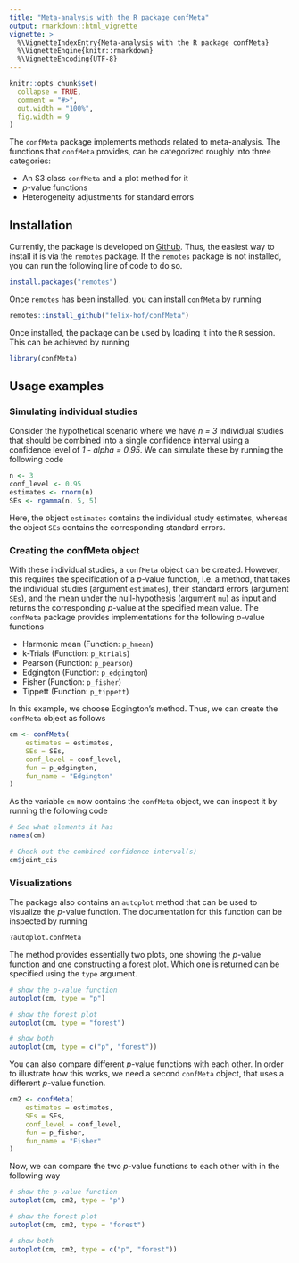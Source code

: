 ```yaml
---
title: "Meta-analysis with the R package confMeta"
output: rmarkdown::html_vignette
vignette: >
  %\VignetteIndexEntry{Meta-analysis with the R package confMeta}
  %\VignetteEngine{knitr::rmarkdown}
  %\VignetteEncoding{UTF-8}
---
```


```r
knitr::opts_chunk$set(
  collapse = TRUE,
  comment = "#>",
  out.width = "100%",
  fig.width = 9
)
```

The `confMeta` package implements methods related to meta-analysis. The
functions that `confMeta` provides, can be categorized roughly into three
categories:

* An S3 class `confMeta` and a plot method for it
* *p*-value functions
* Heterogeneity adjustments for standard errors

## Installation

Currently, the package is developed on
[Github](https://github.com/felix-hof/confMeta). Thus, the easiest way to
install it is via the `remotes` package. If the `remotes` package is not
installed, you can run the following line of code to do so.

```r
install.packages("remotes")
```

Once `remotes` has been installed, you can install `confMeta` by running

```r
remotes::install_github("felix-hof/confMeta")
```

Once installed, the package can be used by loading it into the `R` session. This
can be achieved by running

```r
library(confMeta)
```

## Usage examples


### Simulating individual studies
Consider the hypothetical scenario where we have *n = 3* individual studies
that should be combined into a single confidence interval using a confidence
level of *1 - alpha = 0.95*. We can simulate these by running the following code

```r
n <- 3
conf_level <- 0.95
estimates <- rnorm(n)
SEs <- rgamma(n, 5, 5)
```

Here, the object `estimates` contains the individual study estimates, whereas
the object `SEs` contains the corresponding standard errors.

### Creating the confMeta object

With these individual studies, a `confMeta` object can be created. However, this
requires the specification of a *p*-value function, i.e. a method, that takes
the individual studies (argument `estimates`), their standard errors
(argument `SEs`), and the mean under the null-hypothesis (argument `mu`)
as input and returns the corresponding *p*-value at the specified mean value.
The `confMeta` package provides implementations for the following *p*-value
functions

* Harmonic mean (Function: `p_hmean`)
* k-Trials (Function: `p_ktrials`)
* Pearson (Function: `p_pearson`)
* Edgington (Function: `p_edgington`)
* Fisher (Function: `p_fisher`)
* Tippett (Function: `p_tippett`)

In this example, we choose Edgington's method. Thus, we can create the 
`confMeta` object as follows

```r
cm <- confMeta(
    estimates = estimates,
    SEs = SEs,
    conf_level = conf_level,
    fun = p_edgington,
    fun_name = "Edgington"
)
```

As the variable `cm` now contains the `confMeta` object, we can inspect it by
running the following code 

```r
# See what elements it has
names(cm)

# Check out the combined confidence interval(s)
cm$joint_cis
```

### Visualizations

The package also contains an `autoplot` method that can be used to visualize the
*p*-value function. The documentation for this function can be inspected by
running

```r
?autoplot.confMeta
```

The method provides essentially two plots, one showing the *p*-value
function and one constructing a forest plot. Which one is returned can be
specified using the `type` argument.

```r
# show the p-value function
autoplot(cm, type = "p")
```

```r
# show the forest plot
autoplot(cm, type = "forest")
```

```r
# show both
autoplot(cm, type = c("p", "forest"))
```

You can also compare different *p*-value functions with each other. In order to
illustrate how this works, we need a second `confMeta` object, that uses a
different *p*-value function.

```r
cm2 <- confMeta(
    estimates = estimates,
    SEs = SEs,
    conf_level = conf_level,
    fun = p_fisher,
    fun_name = "Fisher"
)
```

Now, we can compare the two *p*-value functions to each other with in the
following way

```r
# show the p-value function
autoplot(cm, cm2, type = "p")
```

```r
# show the forest plot
autoplot(cm, cm2, type = "forest")
```

```r
# show both
autoplot(cm, cm2, type = c("p", "forest"))
```

